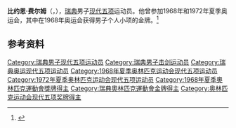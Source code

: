 {{NoteTA|G1=Sports}}
'''比约恩·费尔姆'''（{{lang-sv|Björn Ferm}}，{{bd|1944年|8月10日|}}），[[瑞典|瑞典]]男子[[现代五项|现代五项]]运动员。他曾参加1968年和1972年夏季奥运会，其中在1968年奥运会获得男子个人小项的金牌。<ref>{{Cite web|title=Björn FERM|url=https://www.olympic.org/bjorn-ferm|accessdate=2021-03-15|date=2021-03-13|work=International Olympic Committee|language=en|archive-date=2017-03-26|archive-url=https://web.archive.org/web/20170326172939/https://www.olympic.org/bjorn-ferm|dead-url=no}}</ref>

== 参考资料 ==
{{reflist}}

{{奥林匹克运动会现代五项比赛男子个人冠军}}

{{Authority control}}
{{DEFAULTSORT:Ferm, Björn}}
[[Category:瑞典男子现代五项运动员|Category:瑞典男子现代五项运动员]]
[[Category:瑞典男子击剑运动员|Category:瑞典男子击剑运动员]]
[[Category:瑞典奥运现代五项运动员|Category:瑞典奥运现代五项运动员]]
[[Category:1968年夏季奥林匹克运动会现代五项运动员|Category:1968年夏季奥林匹克运动会现代五项运动员]]
[[Category:1972年夏季奥林匹克运动会现代五项运动员|Category:1972年夏季奥林匹克运动会现代五项运动员]]
[[Category:1968年夏季奧林匹克運動會獎牌得主|Category:1968年夏季奧林匹克運動會獎牌得主]]
[[Category:瑞典奧林匹克運動會金牌得主|Category:瑞典奧林匹克運動會金牌得主]]
[[Category:奥林匹克运动会现代五项奖牌得主|Category:奥林匹克运动会现代五项奖牌得主]]